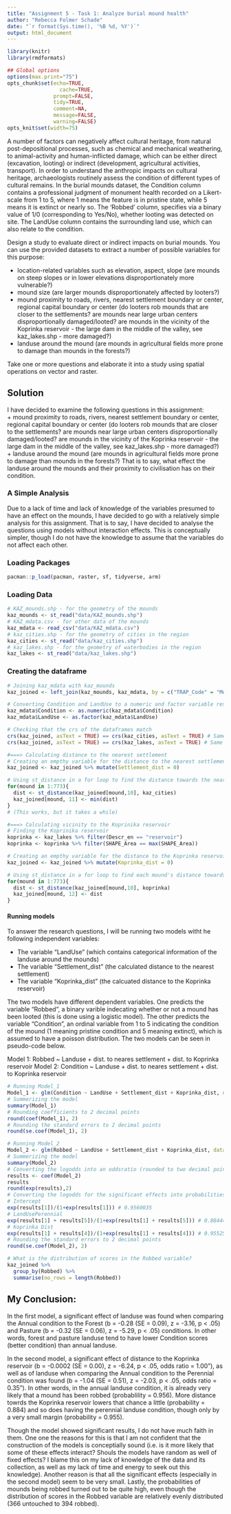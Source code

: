 ```yaml
---
title: "Assignment 5 - Task 1: Analyze burial mound health"
author: "Rebecca Folmer Schade"
date: "`r format(Sys.time(), '%B %d, %Y')`"
output: html_document
---
```


```r
library(knitr)
library(rmdformats)

## Global options
options(max.print="75")
opts_chunk$set(echo=TRUE,
	             cache=TRUE,
               prompt=FALSE,
               tidy=TRUE,
               comment=NA,
               message=FALSE,
               warning=FALSE)
opts_knit$set(width=75)
```

A number of factors can negatively affect cultural heritage, from natural post-depositional processes, such as chemical and mechanical weathering, to animal-activity and human-inflicted damage, which can be either direct (excavation, looting) or indirect (development, agricultural activities, transport). In order to understand the anthropic impacts on cultural heritage, archaeologists routinely assess the condition of different types of cultural remains. In the burial mounds dataset, the Condition column contains a professional judgment of monument health recorded on a Likert-scale from 1 to 5, where 1 means the feature is in pristine state, while 5 means it is extinct or nearly so. The 'Robbed' column, specifies via a binary value of 1/0 (corresponding to Yes/No), whether looting was detected on site. The LandUse column contains the surrounding land use, which can also relate to the condition.  

Design a study to evaluate direct or indirect impacts on burial mounds. You can use the provided datasets to extract a number of possible variables for this purpose:  

+ location-related variables such as elevation, aspect, slope (are mounds on steep slopes or in lower elevations disproportionately more vulnerable?)  
+ mound size (are larger mounds disproportionately affected by looters?)  
+ mound proximity to roads, rivers, nearest settlement boundary or center, regional capital boundary or center (do looters rob mounds that are closer to the settlements? are mounds near large urban centers disproportionally damaged/looted? are mounds in the vicinity of the Koprinka reservoir - the large dam in the middle of the valley, see kaz_lakes.shp - more damaged?)  
+ landuse around the mound (are mounds in agricultural fields more prone to damage than mounds in the forests?)  

Take one or more questions and elaborate it into a study using spatial operations on vector and raster.  

## Solution

I have decided to examine the following questions in this assignment:  
+ mound proximity to roads, rivers, nearest settlement boundary or center, regional capital boundary or center (do looters rob mounds that are closer to the settlements? are mounds near large urban centers disproportionally damaged/looted? are mounds in the vicinity of the Koprinka reservoir - the large dam in the middle of the valley, see kaz_lakes.shp - more damaged?)
+ landuse around the mound (are mounds in agricultural fields more prone to damage than mounds in the forests?)
That is to say, what effect the landuse around the mounds and their proximity to civilisation has on their condition. 

### A Simple Analysis

Due to a lack of time and lack of knowledge of the variables presumed to have an effect on the mounds, I have decided to go with a relatively simple analysis for this assignment. That is to say, I have decided to analyse the questions using models without interaction effects. This is conceptually simpler, though I do not have the knowledge to assume that the variables do not affect each other.

### Loading Packages

```r
pacman::p_load(pacman, raster, sf, tidyverse, arm)
```

### Loading Data

```r
# KAZ_mounds.shp - for the geometry of the mounds
kaz_mounds <- st_read("data/KAZ_mounds.shp")
# KAZ_mdata.csv - for other data of the mounds
kaz_mdata <- read_csv("data/KAZ_mdata.csv")
# kaz_cities.shp - for the geometry of cities in the region
kaz_cities <- st_read("data/kaz_cities.shp")
# kaz_lakes.shp - for the geometry of waterbodies in the region
kaz_lakes <- st_read("data/kaz_lakes.shp")

```

### Creating the dataframe

```r
# Joining kaz_mdata with kaz_mounds
kaz_joined <- left_join(kaz_mounds, kaz_mdata, by = c("TRAP_Code" = "MoundID"))

# Converting Condition and LandUse to a numeric and factor variable respectively
kaz_mdata$Condition <- as.numeric(kaz_mdata$Condition)
kaz_mdata$LandUse <- as.factor(kaz_mdata$LandUse)

# Checking that the crs of the dataframes match
crs(kaz_joined, asText = TRUE) == crs(kaz_cities, asText = TRUE) # Same crs
crs(kaz_joined, asText = TRUE) == crs(kaz_lakes, asText = TRUE) # Same crs

#===> Calculating distance to the nearest settlement
# Creating an empthy variable for the distance to the nearest settlement
kaz_joined <- kaz_joined %>% mutate(Settlement_dist = 0)

# Using st_distance in a for loop to find the distance towards the nearest settlement for each mound
for(mound in 1:773){
  dist <- st_distance(kaz_joined[mound,10], kaz_cities)
  kaz_joined[mound, 11] <- min(dist)
}
# (This works, but it takes a while)

#===> Calculating vicinity to the Koprinika reservoir
# Finding the Koprinika reservoir
koprinka <- kaz_lakes %>% filter(Descr_en == "reservoir")
koprinka <- koprinka %>% filter(SHAPE_Area == max(SHAPE_Area))

# Creating an empthy variable for the distance to the Koprinka reservoir
kaz_joined <- kaz_joined %>% mutate(Koprinka_dist = 0)

# Using st_distance in a for loop to find each mound's distance towards the Koprinka reservoir
for(mound in 1:773){
  dist <- st_distance(kaz_joined[mound,10], koprinka)
  kaz_joined[mound, 12] <- dist
}

```

#### Running models
To answer the research questions, I will be running two models witht he following independent variables:  

+ The variable "LandUse" (which contains categorical information of the landuse around the mounds)  
+ The variable "Settlement_dist" (the calculated distance to the nearest settlement)  
+ The variable "Koprinka_dist" (the calcuated distance to the Koprinka reservoir)  

The two models have different dependent variables. One predicts the variable "Robbed", a binary varible indecating whether or not a mound has been looted (this is done using a logistic model). The other predicts the variable "Condition", an ordinal variable from 1 to 5 indicating the condition of the mound (1 meaning pristine condition and 5 meaning extinct), which is assumed to have a poisson distribution. The two models can be seen in pseudo-code below.  

Model 1: Robbed ~ Landuse + dist. to neares settlement + dist. to Koprinka reservoir
Model 2: Condition ~ Landuse + dist. to neares settlement + dist. to Koprinka reservoir

```r
# Running Model_1
Model_1 <- glm(Condition ~ LandUse + Settlement_dist + Koprinka_dist, data = kaz_joined, family = poisson(link = "log"))
# Summerizing the model
summary(Model_1)
# Rounding coefficients to 2 decimal points
round(coef(Model_1), 2)
# Rounding the standard errors to 2 decimal points
round(se.coef(Model_1), 2)

# Running Model_2
Model_2 <- glm(Robbed ~ LandUse + Settlement_dist + Koprinka_dist, data = kaz_joined, family = binomial)
# Summerizing the model
summary(Model_2)
# Converting the logodds into an oddsratio (rounded to two decimal points) for reporting
results <- coef(Model_2)
results
round(exp(results),2)
# Converting the logodds for the significant effects into probabilities (rounded to two decimal points) for interpretation
# Intercept
exp(results[1])/(1+exp(results[1])) # 0.9560035
# LandUsePerennial
exp(results[1] + results[5])/(1+exp(results[1] + results[5])) # 0.8844436
# Koprinka Dist 
exp(results[1] + results[4])/(1+exp(results[1] + results[4])) # 0.9552552
# Rounding the standard errors to 2 decimal points
round(se.coef(Model_2), 2)

# What is the distribution of scores in the Robbed variable? 
kaz_joined %>% 
  group_by(Robbed) %>%
  summarise(no_rows = length(Robbed))
```

## My Conclusion:

In the first model, a significant effect of landuse was found when comparing the Annual condition to the Forest (b = -0.28 (SE = 0.09), z = -3.16, p < .05) and Pasture (b = -0.32 (SE = 0.06), z = -5.29, p < .05) conditions. In other words, forest and pasture landuse tend to have lower Condition scores (better condition) than annual landuse.  

In the second model, a significant effect of distance to the Koprinka reservoir (b = -0.0002 (SE = 0.00), z = -6.24, p < .05, odds ratio = 1.00”), as well as of landuse when comparing the Annual condition to the Perennial condition was found (b = -1.04 (SE = 0.51), z = -2.03, p < .05, odds ratio = 0.35”). In other words, in the annual landuse condition, it is already very likely that a mound has been robbed (probablility = 0.956). More distance towrds the Koprinka reservoir lowers that chance a little (probability = 0.884) and so does having the perennial landuse condition, though only by a very small margin (probability = 0.955).  

Though the model showed significant results, I do not have much faith in them. One one the reasons for this is that I am not confident that the construction of the models is conceptially sound (i.e. is it more likely that some of these effects interact? Shouls the models have random as well of fixed effects? I blame this on my lack of knowledge of the data and its collection, as well as my lack of time and energy to seek out this knowledge). Another reason is that all the significant effects (especially in the second model) seem to be very small. Lastly, the probabilities of mounds being robbed turned out to be quite high, even though the distribution of scores in the Robbed variable are relatively evenly distributed (366 untouched to 394 robbed).  

